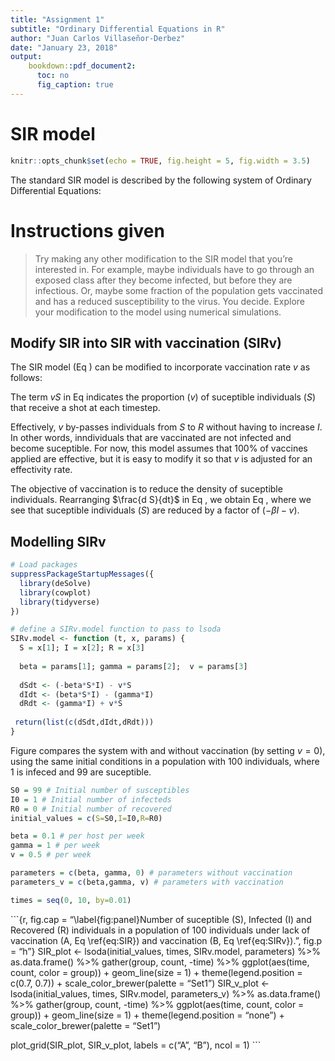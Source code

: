 ```yaml
---
title: "Assignment 1"
subtitle: "Ordinary Differential Equations in R"
author: "Juan Carlos Villaseñor-Derbez"
date: "January 23, 2018"
output:
    bookdown::pdf_document2:
      toc: no
      fig_caption: true
---
```


# SIR model

```r
knitr::opts_chunk$set(echo = TRUE, fig.height = 5, fig.width = 3.5)
```

The standard SIR model is described by the following system of Ordinary Differential Equations:

\begin{equation}
\begin{split} \label{eq:SIR}
\frac{d S}{dt} &= -\beta I S\\
\frac{d I}{dt} &= \beta I S  - \gamma I \\
\frac{d R}{dt} &= \gamma I
\end{split}
\end{equation}

# Instructions given

> Try making any other modification to the SIR model that you're interested in.  For example, maybe individuals have to go through an exposed class after they become infected, but before they are infectious.  Or, maybe some fraction of the population gets vaccinated and has a reduced susceptibility to the virus. You decide.  Explore your modification to the model using numerical simulations.

## Modify SIR into SIR with vaccination (SIRv)

The SIR model (Eq \ref{eq:SIR}) can be modified to incorporate vaccination rate $v$ as follows:

\begin{equation}
\begin{split} \label{eq:SIRv}
\frac{d S}{dt} &= -\beta I S -v S\\
\frac{d I}{dt} &= \beta I S  - \gamma I \\
\frac{d R}{dt} &= \gamma I + v S
\end{split}
\end{equation}

The term $vS$ in Eq \ref{eq:SIRv} indicates the proportion ($v$) of suceptible individuals ($S$) that receive a shot at each timestep.

Effectively, $v$ by-passes individuals from $S$ to $R$ without having to increase $I$. In other words, inndividuals that are vaccinated are not infected and become suceptible. For now, this model assumes that 100% of vaccines applied are effective, but it is easy to modify it so that $v$ is adjusted for an effectivity rate.

The objective of vaccination is to reduce the density of suceptible individuals. Rearranging $\frac{d S}{dt}$ in Eq \ref{eq:SIRv}, we obtain Eq \ref{eq:S}, where we see that suceptible individuals ($S$) are reduced by a factor of $\left(-\beta I -v\right)$.

\begin{equation}
\frac{d S}{dt} = S\left(-\beta I -v\right)
\label{eq:S}
\end{equation}

## Modelling SIRv

```r
# Load packages
suppressPackageStartupMessages({
  library(deSolve)
  library(cowplot)
  library(tidyverse)
})
```

```r
# define a SIRv.model function to pass to lsoda
SIRv.model <- function (t, x, params) {
  S = x[1]; I = x[2]; R = x[3]
  
  beta = params[1]; gamma = params[2];  v = params[3]
  
  dSdt <- (-beta*S*I) - v*S
  dIdt <- (beta*S*I) - (gamma*I)
  dRdt <- (gamma*I) + v*S
  
 return(list(c(dSdt,dIdt,dRdt)))
}
```

Figure \ref{fig:panel} compares the system with and without vaccination (by setting $v = 0$), using the same initial conditions in a population with 100 individuals, where 1 is infeced and 99 are suceptible.

```r
S0 = 99 # Initial number of susceptibles
I0 = 1 # Initial number of infecteds
R0 = 0 # Initial number of recovered
initial_values = c(S=S0,I=I0,R=R0)

beta = 0.1 # per host per week
gamma = 1 # per week
v = 0.5 # per week

parameters = c(beta, gamma, 0) # parameters without vaccination
parameters_v = c(beta,gamma, v) # parameters with vaccination

times = seq(0, 10, by=0.01)
```


```{r, fig.cap = "\\label{fig:panel}Number of suceptible (S), Infected (I) and Recovered (R) individuals in a population of 100 individuals under lack of vaccination (A, Eq \\ref{eq:SIR}) and vaccination (B, Eq \\ref{eq:SIRv}).", fig.p = "h"}
SIR_plot <- lsoda(initial_values, times, SIRv.model, parameters) %>% 
  as.data.frame() %>% 
  gather(group, count, -time) %>% 
  ggplot(aes(time, count, color = group)) +
  geom_line(size = 1) +
  theme(legend.position = c(0.7, 0.7)) +
  scale_color_brewer(palette = "Set1")
SIR_v_plot <- lsoda(initial_values, times, SIRv.model, parameters_v) %>% 
  as.data.frame() %>% 
  gather(group, count, -time) %>% 
  ggplot(aes(time, count, color = group)) +
  geom_line(size = 1) +
  theme(legend.position = "none") +
  scale_color_brewer(palette = "Set1")

plot_grid(SIR_plot, SIR_v_plot, labels = c("A", "B"), ncol = 1)
```





